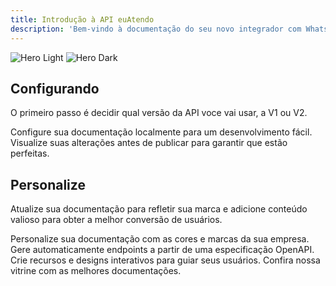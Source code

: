 ```yaml
---
title: Introdução à API euAtendo
description: 'Bem-vindo à documentação do seu novo integrador com WhatsApp'
---
```


<img
  className="block dark:hidden"
  src="https://s33.apidevs.app/euatendo/10.png"
  alt="Hero Light"
/>
<img
  className="hidden dark:block"
  src="https://s33.apidevs.app/euatendo/10.png"
  alt="Hero Dark"
/>

## Configurando

O primeiro passo é decidir qual versão da API voce vai usar, a V1 ou V2.

<CardGroup cols={2}>
  <Card
    title="Edite Sua Documentação"
    icon="pen-to-square"
    href="https://mintlify.com/docs/quickstart"
  >
    Configure sua documentação localmente para um desenvolvimento fácil.
  </Card>
  <Card 
    title="Visualizar Alterações"
    icon="image"
    href="https://mintlify.com/docs/development"
  >
    Visualize suas alterações antes de publicar para garantir que estão perfeitas.
  </Card>
</CardGroup>

## Personalize

Atualize sua documentação para refletir sua marca e adicione conteúdo valioso para obter a melhor conversão de usuários.

<CardGroup cols={2}>
  <Card
    title="Personalizar Estilo"
    icon="palette"
    href="https://mintlify.com/docs/settings/global"
  >
    Personalize sua documentação com as cores e marcas da sua empresa.
  </Card>
  <Card
    title="Referenciar APIs"
    icon="code"
    href="https://mintlify.com/docs/api-playground/openapi"
  >
    Gere automaticamente endpoints a partir de uma especificação OpenAPI.
  </Card>
  <Card
    title="Adicionar Componentes"
    icon="screwdriver-wrench"
    href="https://mintlify.com/docs/components/accordion"
  >
    Crie recursos e designs interativos para guiar seus usuários.
  </Card>
  <Card
    title="Obtenha Inspiração"
    icon="stars"
    href="https://mintlify.com/customers"
  >
    Confira nossa vitrine com as melhores documentações.
  </Card>
</CardGroup>
